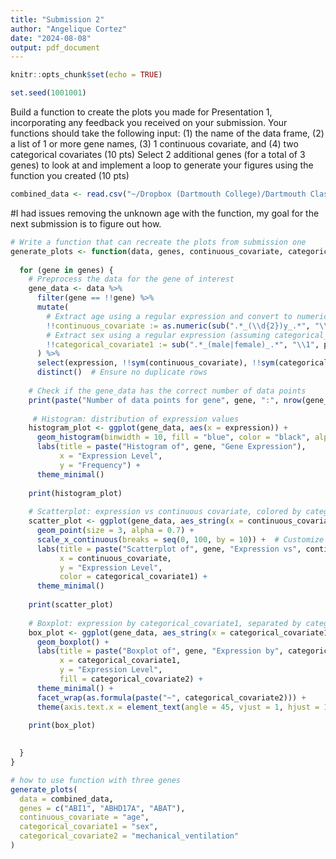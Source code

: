 ```yaml
---
title: "Submission 2"
author: "Angelique Cortez"
date: "2024-08-08"
output: pdf_document
---
```


```r
knitr::opts_chunk$set(echo = TRUE)
```

```r
set.seed(1001001)
```

Build a function to create the plots you made for Presentation 1, incorporating any feedback you received on your submission. Your functions should take the following input: (1) the name of the data frame, (2) a list of 1 or more gene names, (3) 1 continuous covariate, and (4) two categorical covariates (10 pts)
Select 2 additional genes (for a total of 3 genes) to look at and implement a loop to generate your figures using the function you created (10 pts)

```r
combined_data <- read.csv("~/Dropbox (Dartmouth College)/Dartmouth Classes/Summer2024/Intro to data analysis/data/combined_data_project.csv")
```


#I had issues removing the unknown age with the function, my goal for the next submission is to figure out how.
```r
# Write a function that can recreate the plots from submission one
generate_plots <- function(data, genes, continuous_covariate, categorical_covariate1, categorical_covariate2) {
  
  for (gene in genes) {
    # Preprocess the data for the gene of interest
    gene_data <- data %>%
      filter(gene == !!gene) %>%
      mutate(
        # Extract age using a regular expression and convert to numeric
        !!continuous_covariate := as.numeric(sub(".*_(\\d{2})y_.*", "\\1", participant_id)),
        # Extract sex using a regular expression (assuming categorical_covariate1 is sex)
        !!categorical_covariate1 := sub(".*_(male|female)_.*", "\\1", participant_id)
      ) %>%
      select(expression, !!sym(continuous_covariate), !!sym(categorical_covariate1), !!sym(categorical_covariate2)) %>%
      distinct()  # Ensure no duplicate rows
    
    # Check if the gene_data has the correct number of data points
    print(paste("Number of data points for gene", gene, ":", nrow(gene_data)))
    
     # Histogram: distribution of expression values
    histogram_plot <- ggplot(gene_data, aes(x = expression)) +
      geom_histogram(binwidth = 10, fill = "blue", color = "black", alpha = 0.7) +
      labs(title = paste("Histogram of", gene, "Gene Expression"),
           x = "Expression Level",
           y = "Frequency") +
      theme_minimal()
    
    print(histogram_plot)
    
    # Scatterplot: expression vs continuous covariate, colored by categorical covariate1
    scatter_plot <- ggplot(gene_data, aes_string(x = continuous_covariate, y = "expression", color = categorical_covariate1)) +
      geom_point(size = 3, alpha = 0.7) +
      scale_x_continuous(breaks = seq(0, 100, by = 10)) +  # Customize x-axis breaks if needed
      labs(title = paste("Scatterplot of", gene, "Expression vs", continuous_covariate),
           x = continuous_covariate,
           y = "Expression Level",
           color = categorical_covariate1) +
      theme_minimal()
    
    print(scatter_plot)
    
    # Boxplot: expression by categorical_covariate1, separated by categorical_covariate2
    box_plot <- ggplot(gene_data, aes_string(x = categorical_covariate1, y = "expression", fill = categorical_covariate2)) +
      geom_boxplot() +
      labs(title = paste("Boxplot of", gene, "Expression by", categorical_covariate1, "and", categorical_covariate2),
           x = categorical_covariate1,
           y = "Expression Level",
           fill = categorical_covariate2) +
      theme_minimal() +
      facet_wrap(as.formula(paste("~", categorical_covariate2))) +
      theme(axis.text.x = element_text(angle = 45, vjust = 1, hjust = 1))
    
    print(box_plot)
    

  }
}

```

```r
# how to use function with three genes
generate_plots(
  data = combined_data, 
  genes = c("ABI1", "ABHD17A", "ABAT"), 
  continuous_covariate = "age", 
  categorical_covariate1 = "sex", 
  categorical_covariate2 = "mechanical_ventilation"
)
```

